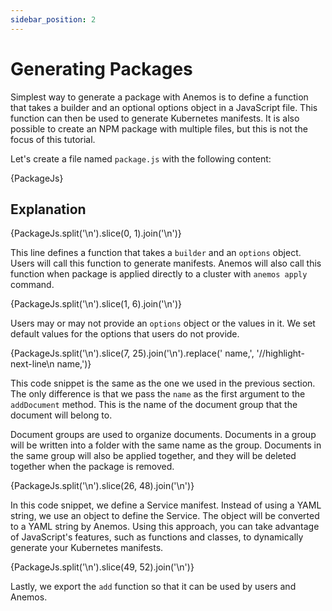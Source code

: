 ```yaml
---
sidebar_position: 2
---
```




# Generating Packages

Simplest way to generate a package with Anemos is to define a function that takes a builder and an optional
options object in a JavaScript file. This function can then be used to generate Kubernetes manifests. It is
also possible to create an NPM package with multiple files, but this is not the focus of this tutorial.

Let's create a file named `package.js` with the following content:

<CodeBlock language="javascript" title="package.js" showLineNumbers>
    {PackageJs}
</CodeBlock>

## Explanation

<CodeBlock language="javascript" title="index.js" showLineNumbers>
    {PackageJs.split('\n').slice(0, 1).join('\n')}
</CodeBlock>

This line defines a function that takes a `builder` and an `options` object. Users will call this function
to generate manifests. Anemos will also call this function when package is applied directly to a cluster
with `anemos apply` command.

<CodeBlock language="javascript" title="index.js" showLineNumbers={2}>
    {PackageJs.split('\n').slice(1, 6).join('\n')}
</CodeBlock>

Users may or may not provide an `options` object or the values in it. We set default values for the
options that users do not provide.

<CodeBlock language="javascript" title="index.js" showLineNumbers={8}>
    {PackageJs.split('\n').slice(7, 25).join('\n').replace('    name,', '//highlight-next-line\n    name,')}
</CodeBlock>

This code snippet is the same as the one we used in the previous section. The only difference is that we
pass the `name` as the first argument to the `addDocument` method. This is the name of the document group
that the document will belong to.

Document groups are used to organize documents. Documents in a group will be written into a folder
with the same name as the group. Documents in the same group will also be applied together, and they
will be deleted together when the package is removed.

<CodeBlock language="javascript" title="index.js" showLineNumbers={27}>
    {PackageJs.split('\n').slice(26, 48).join('\n')}
</CodeBlock>

In this code snippet, we define a Service manifest. Instead of using a YAML string, we use an object
to define the Service. The object will be converted to a YAML string by Anemos. Using this
approach, you can take advantage of JavaScript's features, such as functions and classes, to
dynamically generate your Kubernetes manifests.

<CodeBlock language="javascript" title="index.js" showLineNumbers={50}>
    {PackageJs.split('\n').slice(49, 52).join('\n')}
</CodeBlock>

Lastly, we export the `add` function so that it can be used by users and Anemos.